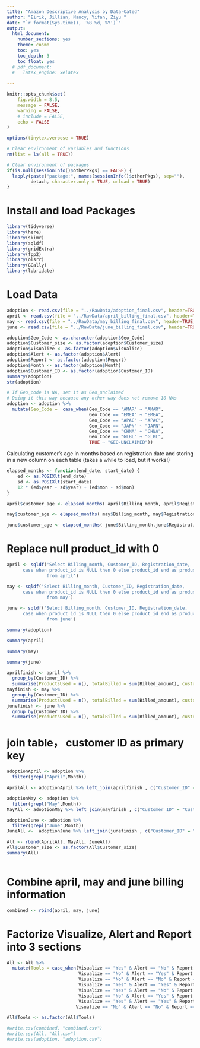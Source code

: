```yaml
---
title: "Amazon Descriptive Analysis by Data-Cated"
author: "Eirik, Jillian, Nancy, Yifan, Ziyu "
date: "`r format(Sys.time(), '%B %d, %Y')`"
output:
  html_document:
    number_sections: yes
    theme: cosmo
    toc: yes
    toc_depth: 3
    toc_float: yes
  # pdf_document: 
  #   latex_engine: xelatex
  
---
```


```r

knitr::opts_chunk$set(
	fig.width = 8.5,
	message = FALSE,
	warning = FALSE,
	# include = FALSE,
	echo = FALSE
)

options(tinytex.verbose = TRUE)

# Clear environment of variables and functions
rm(list = ls(all = TRUE)) 

# Clear environment of packages
if(is.null(sessionInfo()$otherPkgs) == FALSE) {
  lapply(paste("package:", names(sessionInfo()$otherPkgs), sep=""), 
         detach, character.only = TRUE, unload = TRUE)
}
```


# Install and load Packages

```r
library(tidyverse)
library(here)
library(skimr)
library(sqldf)
library(gridExtra)
library(fpp2)
library(olsrr)
library(GGally)
library(lubridate)

```


# Load Data

```r

adoption <- read.csv(file = "../RawData/adoption_final.csv", header=TRUE, sep=",")
april <- read.csv(file = "../RawData/april_billing_final.csv", header=TRUE, sep=",")
may <- read.csv(file = "../RawData/may_billing_final.csv", header=TRUE, sep=",")
june <- read.csv(file = "../RawData/june_billing_final.csv", header=TRUE, sep=",")

```



```r
adoption$Geo_Code <- as.character(adoption$Geo_Code)
adoption$Customer_size <- as.factor(adoption$Customer_size)
adoption$Visualize <- as.factor(adoption$Visualize)
adoption$Alert <- as.factor(adoption$Alert)
adoption$Report <- as.factor(adoption$Report)   
adoption$Month <- as.factor(adoption$Month)
adoption$Customer_ID <- as.factor(adoption$Customer_ID)
summary(adoption)
str(adoption)
```


```r
# If Geo_code is NA, set it as Geo_unclaimed
# Doing it this way because any other way does not remove 10 NAs 
adoption <- adoption %>% 
  mutate(Geo_Code =  case_when(Geo_Code == "AMAR" ~ "AMAR",
                               Geo_Code == "EMEA" ~ "EMEA",
                               Geo_Code == "APAC" ~ "APAC",
                               Geo_Code == "JAPN" ~ "JAPN",
                               Geo_Code == "CHNA" ~ "CHNA",
                               Geo_Code == "GLBL" ~ "GLBL",
                               TRUE ~ "GEO-UNCLAIMED"))

```



Calculating customer's age in months based on registration date and storing in a new column on each table
(takes a while to load, but it works!)

```r

elapsed_months <- function(end_date, start_date) {
    ed <- as.POSIXlt(end_date)
    sd <- as.POSIXlt(start_date)
    12 * (ed$year - sd$year) + (ed$mon - sd$mon)
}

april$customer_age <- elapsed_months( april$Billing_month, april$Registration_date)

may$customer_age <- elapsed_months( may$Billing_month, may$Registration_date)

june$customer_age <- elapsed_months( june$Billing_month,june$Registration_date)

```

# Replace null product_id with 0

```r

april <- sqldf('Select Billing_month, Customer_ID, Registration_date, 
      case when product_id is NULL then 0 else product_id end as product_id,                   Billed_amount, customer_age
               from april')

may <- sqldf('Select Billing_month, Customer_ID, Registration_date, 
      case when product_id is NULL then 0 else product_id end as product_id,                   Billed_amount, customer_age
               from may')

june <- sqldf('Select Billing_month, Customer_ID, Registration_date, 
      case when product_id is NULL then 0 else product_id end as product_id,                   Billed_amount, customer_age
               from june')
```


```r
summary(adoption)
```

```r
summary(april)
```

```r
summary(may)
```

```r
summary(june)
```

```r
aprilfinish <- april %>%
  group_by(Customer_ID) %>%
  summarise(ProductsUsed = n(), totalBilled = sum(Billed_amount), customer_age = mean(customer_age)) 
mayfinish <- may %>%
  group_by(Customer_ID) %>%
  summarise(ProductsUsed = n(), totalBilled = sum(Billed_amount), customer_age = mean(customer_age))
junefinish <- june %>%
  group_by(Customer_ID) %>%
  summarise(ProductsUsed = n(), totalBilled = sum(Billed_amount), customer_age = mean(customer_age)) 
```




# join table， customer ID as primary key
```r
adoptionApril <- adoption %>%
  filter(grepl("April",Month))

AprilAll <- adoptionApril %>% left_join(aprilfinish , c("Customer_ID" = "Customer_ID"))

adoptionMay <- adoption %>%
  filter(grepl("May",Month))
MayAll <- adoptionMay %>% left_join(mayfinish , c("Customer_ID" = "Customer_ID"))

adoptionJune <- adoption %>%
  filter(grepl("June",Month))
JuneAll <-  adoptionJune %>% left_join(junefinish , c("Customer_ID" = "Customer_ID"))

All <- rbind(AprilAll, MayAll, JuneAll)
All$Customer_size <- as.factor(All$Customer_size)
summary(All)



```

# Combine april, may and june billing information

```r
combined <- rbind(april, may, june)
```


# Factorize Visualize, Alert and Report into 3 sections

```r
All <- All %>%
  mutate(Tools = case_when(Visualize == "Yes" & Alert == "No" & Report == "No" ~ 1,
                           Visualize == "No" & Alert == "Yes" & Report == "No" ~ 2,
                           Visualize == "No" & Alert == "No" & Report == "Yes" ~ 3,
                           Visualize == "Yes" & Alert == "Yes" & Report == "No" ~ 4,
                           Visualize == "Yes" & Alert == "No" & Report == "Yes" ~ 5,
                           Visualize == "No" & Alert == "Yes" & Report == "Yes" ~ 6,
                           Visualize == "Yes" & Alert == "Yes" & Report == "Yes" ~ 7,
                          Visualize == "No" & Alert == "No" & Report == "No" ~ 8))

All$Tools <- as.factor(All$Tools)
```



```r

#write.csv(combined, "combined.csv")
#write.csv(All, "All.csv")
#write.csv(adoption, "adoption.csv")

```

